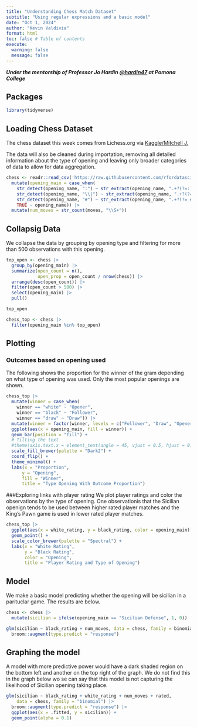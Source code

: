```yaml
---
title: "Understanding Chess Match Dataset"
subtitle: "Using regular expressions and a basic model"
date: "Oct 1, 2024"
author: "Kevin Valdivia"
format: html
toc: false # Table of contents
execute: 
  warning: false
  message: false
---
```


***Under the mentorship of Professor Jo Hardin [\@hardin47](https://github.com/hardin47) at Pomona College***

## Packages

```r
library(tidyverse)
```

## Loading Chess Dataset

The chess dataset this week comes from Lichess.org via [Kaggle/Mitchell J.](https://www.kaggle.com/datasets/datasnaek/chess/data)

The data will also be cleaned during importation, removing all detailed information about the type of opening and leaving only broader categories of data to allow for data aggregation.

```r
chess <- readr::read_csv('https://raw.githubusercontent.com/rfordatascience/tidytuesday/master/data/2024/2024-10-01/chess.csv') |> 
  mutate(opening_main = case_when(
    str_detect(opening_name, ":") ~ str_extract(opening_name, ".+?(?=:)"),
    str_detect(opening_name, "\\|") ~ str_extract(opening_name, ".+?(?= \\|)"),
    str_detect(opening_name, "#") ~ str_extract(opening_name, ".+?(?= #)"),
    TRUE ~ opening_name)) |> 
  mutate(num_moves = str_count(moves, "\\S+"))
```

## Collapsig Data

We collapse the data by grouping by opening type and filtering for more than 500 observations with this opening.

```r
top_open <- chess |>  
  group_by(opening_main) |> 
  summarize(open_count = n(),
            open_prop = open_count / nrow(chess)) |> 
  arrange(desc(open_count)) |> 
  filter(open_count > 500) |> 
  select(opening_main) |> 
  pull()

top_open

chess_top <- chess |> 
  filter(opening_main %in% top_open)
```

## Plotting

### Outcomes based on opening used

The following shows the proportion for the winner of the gram depending on what type of opening was used. Only the most popular openings are shown.

```r
chess_top |> 
  mutate(winner = case_when(
    winner == "white" ~ "Opener",
    winner == "black" ~ "Follower",
    winner == "draw" ~ "Draw")) |> 
  mutate(winner = factor(winner, levels = c("Follower", "Draw", "Opener"))) |> 
  ggplot(aes(x = opening_main, fill = winner)) +
  geom_bar(position = "fill") +
  # Tilting the text
  #theme(axis.text.x = element_text(angle = 45, vjust = 0.5, hjust = 0.5)) +
  scale_fill_brewer(palette = "Dark2") +
  coord_flip() +
  theme_minimal() +
  labs(x = "Proportion",
      y = "Opening",
      fill = "Winner",
      title = "Type Opening With Outcome Proportion")
```

###Exploring links with player rating We plot player ratings and color the observations by the type of opening. One observationis that the Sicilian openign tends to be used between higher rated player matches and the King's Pawn game is used in lower rated player matches.

```r
chess_top |> 
  ggplot(aes(x = white_rating, y = black_rating, color = opening_main)) +
  geom_point() +
  scale_color_brewer(palette = "Spectral") +
  labs(x = "White Rating", 
       y = "Black Rating", 
       color = "Opening",
       title = "Player Rating and Type of Opening")
```

## Model

We make a basic model predicting whether the opening will be sicilian in a parituclar game. The results are below.

```r
chess <- chess |> 
  mutate(sicilian = ifelse(opening_main == "Sicilian Defense", 1, 0))

glm(sicilian ~ black_rating + num_moves, data = chess, family = binomial) |> 
  broom::augment(type.predict = "response")
```

## Graphing the model

A model with more predictive power would have a dark shaded region on the bottom left and another on the top right of the graph. We do not find this in the graph below wo se can say that this model is not capturing the likelihood of Sicilian opening taking place.

```r
glm(sicilian ~ black_rating + white_rating + num_moves + rated, 
    data = chess, family = "binomial") |> 
  broom::augment(type.predict = "response") |> 
  ggplot(aes(x = .fitted, y = sicilian)) + 
  geom_point(alpha = 0.1)
```

